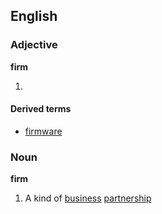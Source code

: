 ==English==
===Adjective===
'''firm'''

# {{stub}}

====Derived terms====
*[[firmware]]

===Noun===
'''firm'''

#A kind of [[business]] [[partnership]]